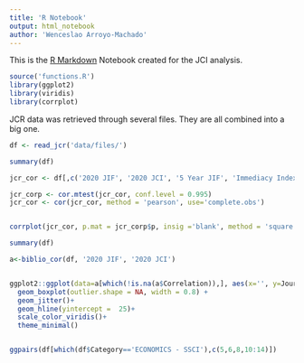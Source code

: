 ```yaml
---
title: 'R Notebook'
output: html_notebook
author: 'Wenceslao Arroyo-Machado'
---
```


This is the [R Markdown](http://rmarkdown.rstudio.com) Notebook created for the JCI analysis.

```r
source('functions.R')
library(ggplot2)
library(viridis)
library(corrplot)
```

JCR data was retrieved through several files. They are all combined into a big one.

```r
df <- read_jcr('data/files/')
```

```r
summary(df)
```


```r

jcr_cor <- df[,c('2020 JIF', '2020 JCI', '5 Year JIF', 'Immediacy Index', 'Eigenfactor', 'Total Citations', 'Article Influence Score')]

jcr_corp <- cor.mtest(jcr_cor, conf.level = 0.995)
jcr_cor <- cor(jcr_cor, method = 'pearson', use='complete.obs')


corrplot(jcr_cor, p.mat = jcr_corp$p, insig ='blank', method = 'square', order = 'FPC', type = 'lower', tl.col="black", tl.srt=45,  addCoef.col="black", diag = FALSE, col=viridis::viridis(100))
```

```r
summary(df)

a<-biblio_cor(df, '2020 JIF', '2020 JCI')


ggplot2::ggplot(data=a[which(!is.na(a$Correlation)),], aes(x='', y=Journals))+
  geom_boxplot(outlier.shape = NA, width = 0.8) +
  geom_jitter()+
  geom_hline(yintercept =  25)+
  scale_color_viridis()+
  theme_minimal()


ggpairs(df[which(df$Category=='ECONOMICS - SSCI'),c(5,6,8,10:14)])

```
